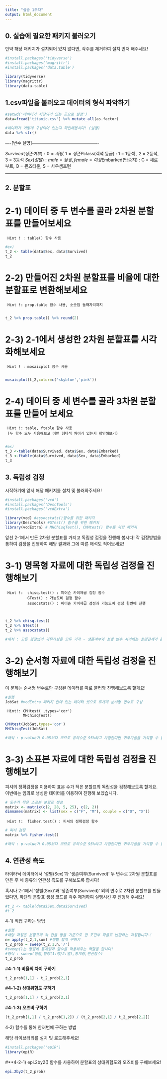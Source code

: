 ---
title: "실습 1주차"
output: html_document
---

## 0. 실습에 필요한 패키지 불러오기
만약 해당 패키지가 설치되어 있지 않다면, 각주를 제거하여 설치 먼저 해주세요!

```{r}
#install.packages('tidyverse') 
#install.packages('magrittr') 
#install.packages('data.table') 

library(tidyverse)
library(magrittr)
library(data.table)
```

## 1.csv파일을 불러오고 데이터의 형식 파악하기

```{r}
#setwd('데이터가 저장되어 있는 곳으로 설정')
data=fread('titanic.csv') %>% mutate_all(as.factor)

#데이터가 어떻게 구성되어 있는지 확인해봅시다! (실행)
data %>% str()
```

----[변수 설명]----------------------------------------------

$Survived(생존여부) : 0 = 사망 , 1 = 생존
$Pclass(객석 등급) : 1 = 1등석 , 2 = 2등석, 3 = 3등석
$Sex(성별) : male = 남성, female = 여성
$Embarked(탑승지) : C = 셰르부르, Q = 퀸즈타운, S = 사우샘프턴

--------------------------------------------------------------

## 2. 분할표

# **2-1) 데이터 중 두 변수를 골라 2차원 분할표를 만들어보세요** 
     
     Hint ! : table() 함수 사용 

```{r}
#ex)
t_2 <- table(data$Sex, data$Survived)
t_2
```

# **2-2) 만들어진 2차원 분할표를 비율에 대한 분할표로 변환해보세요**
     
     Hint !: prop.table 함수 사용, 소숫점 둘째자리까지
     
```{r}
t_2 %>% prop.table() %>% round(2)
```

# **2-3) 2-1에서 생성한 2차원 분할표를 시각화해보세요**
     
     Hint ! : mosaicplot 함수 사용
     
```{r}
mosaicplot(t_2,color=c('skyblue','pink'))
```

# **2-4) 데이터 중 세 변수를 골라 3차원 분할표를 만들어 보세요**

     Hint !: table, ftable 함수 사용
     (두 함수 모두 사용해보고 어떤 형태적 차이가 있는지 확인해보기)
     
```{r}
#ex)
t_3 <-table(data$Survived, data$Sex, data$Embarked)
t_3 <-ftable(data$Survived, data$Sex, data$Embarked)
t_3
```

## 3. 독립성 검정 

시작하기에 앞서 해당 패키지를 설치 및 불러와주세요!
```{r}
#install.packages('vcd')
#install.packages('DescTools')
#install.packages('vcdExtra')

library(vcd) #assocstats()함수를 위한 패키지
library(DescTools) #GTest() 함수를 위한 패키지
library(vcdExtra) # MHChisqTest(), CMHtest() 함수를 위한 패키지
```

앞선 2-1에서 만든 2차원 분할표를 가지고 독립성 검정을 진행해 봅시다!
각 검정방법을 통하여 검정을 진행하여 해당 결과와 그에 따른 해석도 적어보세요!

# **3-1) 명목형 자료에 대한 독립성 검정을 진행해보기**

     Hint !:  chisq.test() : 피어슨 카이제곱 검정 함수
              GTest() : 가능도비 검정 함수
              assocstats() : 피어슨 카이제곱 검정과 가능도비 검정 한번에 진행 
              
             
```{r}
t_2 %>% chisq.test()
t_2 %>% GTest()
t_2 %>% assocstats()

#해석 : 모든 검정법이 귀무가설을 모두 기각 - 생존여부와 성별 변수 사이에는 상관관계가 존재한다. 
```

# **3-2) 순서형 자료에 대한 독립성 검정을 진행해보기**
이 문제는 순서형 변수로만 구성된 데이터를 따로 불러와 진행해보도록 할게요!

```{r}
#실행
JobSat #vcdExtra 패키지 안에 있는 데이터 셋으로 두개의 순서형 변수로 구성
```
       
     Hint!: CMHtest( ,types='cor')
            MHchisqTest()

```{r}
CMHtest(JobSat,types='cor')
MHChisqTest(JobSat)

#해석 : p-value가 0.05보다 크므로 유의수준 95%라고 가정한다면 귀무가설을 기각할 수 없습니다. 
```

# **3-3) 소표본 자료에 대한 독립성 검정을 진행해보기**
피셔의 정확검정을 이용하여 표본 수가 적은 분할표의 독립성을 검정해보도록 할게요. 
이번에는 임의로 생성한 데이터를 이용하여 진행해 보겠습니다.

```{r}
# 도수가 적은 소표본 분할표 생성
matrix <- matrix(c(2, 28, 5, 25), c(2, 2))
dimnames(matrix) <- list(sex = c("F", "M"), couple = c("O", "X"))
```

     Hint !:  fisher.test() : 피셔의 정확검정 함수

```{r}
# 피셔 검정 
matrix %>% fisher.test()

#해석 : p-value가 0.05보다 크므로 유의수준 95%라고 가정한다면 귀무가설을 기각할 수 없습니다. 즉, 성별과 연인여부는 서로 독립입니다.
```


## 4. 연관성 측도

타이타닉 데이터에서 '성별(Sex)'과 '생존여부(Survived)' 두 변수로 2차원 분할표를 만든 후 세 종류의 연관성 측도를 구해보도록 합시다!

혹시나 2-1에서 '성별(Sex)'과 '생존여부(Survived)' 외의 변수로 2차원 분할표를 만들었다면, 하단의 분할표 생성 코드를 각주 제거하여 실행시킨 후 진행해 주세요!
```{r}
#t_2 <- table(data$Sex,data$Survived)
#t_2
```


4-1) 직접 구하는 방법 
```{r}
#실행
#해당 과정은 분할표의 각 칸을 행을 기준으로 한 조건부 확률로 변환하는 과정입니다~!
n= apply(t_2,1,sum) #행별 합계 구하기
t_2_prob = sweep(t_2,1,n,'/') 
#sweep()는 행렬에 통계량과 함수를 적용해주는 역할을 합니다!
#형식 : sweep(행렬,방향(1:행/2:열),통계량,연산함수)
t_2_prob
```

  #**4-1-1) 비율의 차이 구하기**
```{r}
t_2_prob[1,1] - t_2_prob[2,1]
```

  #**4-1-2) 상대위험도 구하기**
```{r}
t_2_prob[1,1] / t_2_prob[2,1]
```

  #**4-1-3) 오즈비 구하기**
```{r}
(t_2_prob[1,1] / t_2_prob[1,2]) / (t_2_prob[2,1] / t_2_prob[2,2])
```

4-2) 함수를 통해 한꺼번에 구하는 방법

해당 라이브러리를 설치 및 로드해주세요!
```{r}
#install.packages('epiR')
library(epiR)
```

  #**4-2-1) epi.2by2() 함수를 사용하여 분할표의 상대위험도와 오즈비를 구해보세요!
```{r}
epi.2by2(t_2_prob)
```



